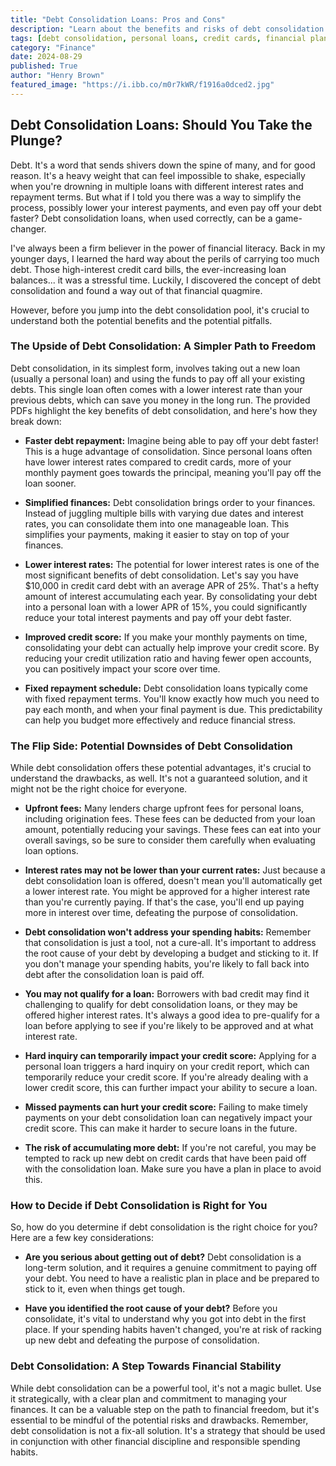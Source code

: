 ```yaml
---
title: "Debt Consolidation Loans: Pros and Cons"
description: "Learn about the benefits and risks of debt consolidation loans. Discover how they can help simplify debt management, potentially lower interest payments, and improve your credit score.  This guide provides a comprehensive overview of what to consider before taking the plunge."
tags: [debt consolidation, personal loans, credit cards, financial planning, money management, debt reduction, interest rates, credit score, budgeting, financial freedom]
category: "Finance"
date: 2024-08-29
published: True
author: "Henry Brown"
featured_image: "https://i.ibb.co/m0r7kWR/f1916a0dced2.jpg"
---
```


##  Debt Consolidation Loans: Should You Take the Plunge?

Debt. It's a word that sends shivers down the spine of many, and for good reason.  It's a heavy weight that can feel impossible to shake, especially when you're drowning in multiple loans with different interest rates and repayment terms.  But what if I told you there was a way to simplify the process, possibly lower your interest payments, and even pay off your debt faster?  Debt consolidation loans, when used correctly, can be a game-changer. 

I've always been a firm believer in the power of financial literacy.  Back in my younger days, I learned the hard way about the perils of carrying too much debt.  Those high-interest credit card bills, the ever-increasing loan balances... it was a stressful time.  Luckily, I discovered the concept of debt consolidation and found a way out of that financial quagmire.

However, before you jump into the debt consolidation pool, it's crucial to understand both the potential benefits and the potential pitfalls.  

###  The Upside of Debt Consolidation: A Simpler Path to Freedom

Debt consolidation, in its simplest form, involves taking out a new loan (usually a personal loan) and using the funds to pay off all your existing debts.  This single loan often comes with a lower interest rate than your previous debts, which can save you money in the long run.  The provided PDFs highlight the key benefits of debt consolidation, and here's how they break down:

* **Faster debt repayment:** Imagine being able to pay off your debt faster! This is a huge advantage of consolidation. Since personal loans often have lower interest rates compared to credit cards, more of your monthly payment goes towards the principal, meaning you'll pay off the loan sooner. 

* **Simplified finances:** Debt consolidation brings order to your finances.  Instead of juggling multiple bills with varying due dates and interest rates, you can consolidate them into one manageable loan.  This simplifies your payments, making it easier to stay on top of your finances. 

* **Lower interest rates:**  The potential for lower interest rates is one of the most significant benefits of debt consolidation. Let's say you have $10,000 in credit card debt with an average APR of 25%. That's a hefty amount of interest accumulating each year. By consolidating your debt into a personal loan with a lower APR of 15%, you could significantly reduce your total interest payments and pay off your debt faster. 

* **Improved credit score:**  If you make your monthly payments on time, consolidating your debt can actually help improve your credit score.  By reducing your credit utilization ratio and having fewer open accounts, you can positively impact your score over time.  

* **Fixed repayment schedule:** Debt consolidation loans typically come with fixed repayment terms.  You'll know exactly how much you need to pay each month, and when your final payment is due. This predictability can help you budget more effectively and reduce financial stress.

###  The Flip Side: Potential Downsides of Debt Consolidation

While debt consolidation offers these potential advantages, it's crucial to understand the drawbacks, as well.  It's not a guaranteed solution, and it might not be the right choice for everyone.

* **Upfront fees:** Many lenders charge upfront fees for personal loans, including origination fees.  These fees can be deducted from your loan amount, potentially reducing your savings.  These fees can eat into your overall savings, so be sure to consider them carefully when evaluating loan options.

* **Interest rates may not be lower than your current rates:**  Just because a debt consolidation loan is offered, doesn't mean you'll automatically get a lower interest rate.  You might be approved for a higher interest rate than you're currently paying. If that's the case, you'll end up paying more in interest over time, defeating the purpose of consolidation.

* **Debt consolidation won't address your spending habits:**  Remember that consolidation is just a tool, not a cure-all. It's important to address the root cause of your debt by developing a budget and sticking to it.  If you don't manage your spending habits, you're likely to fall back into debt after the consolidation loan is paid off.  

* **You may not qualify for a loan:**  Borrowers with bad credit may find it challenging to qualify for debt consolidation loans, or they may be offered higher interest rates.  It's always a good idea to pre-qualify for a loan before applying to see if you're likely to be approved and at what interest rate.  

* **Hard inquiry can temporarily impact your credit score:**  Applying for a personal loan triggers a hard inquiry on your credit report, which can temporarily reduce your credit score.  If you're already dealing with a lower credit score, this can further impact your ability to secure a loan.

* **Missed payments can hurt your credit score:**  Failing to make timely payments on your debt consolidation loan can negatively impact your credit score.  This can make it harder to secure loans in the future.  

* **The risk of accumulating more debt:**  If you're not careful, you may be tempted to rack up new debt on credit cards that have been paid off with the consolidation loan.  Make sure you have a plan in place to avoid this.

###  How to Decide if Debt Consolidation is Right for You

So, how do you determine if debt consolidation is the right choice for you?  Here are a few key considerations:

* **Are you serious about getting out of debt?**  Debt consolidation is a long-term solution, and it requires a genuine commitment to paying off your debt. You need to have a realistic plan in place and be prepared to stick to it, even when things get tough.

* **Have you identified the root cause of your debt?**  Before you consolidate, it's vital to understand why you got into debt in the first place. If your spending habits haven't changed, you're at risk of racking up new debt and defeating the purpose of consolidation. 

###  Debt Consolidation: A Step Towards Financial Stability 

While debt consolidation can be a powerful tool, it's not a magic bullet.  Use it strategically, with a clear plan and commitment to managing your finances.  It can be a valuable step on the path to financial freedom, but it's essential to be mindful of the potential risks and drawbacks.  Remember, debt consolidation is not a fix-all solution. It's a strategy that should be used in conjunction with other financial discipline and responsible spending habits.  
  
 
